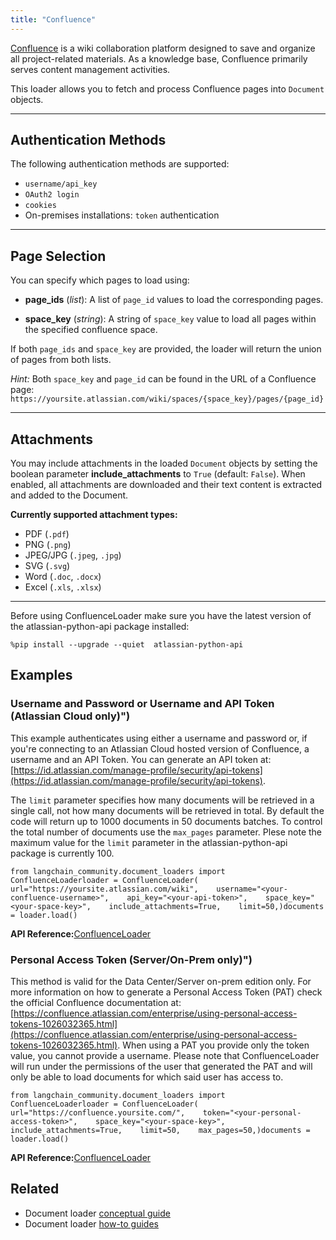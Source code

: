 ```yaml
---
title: "Confluence"
---
```


[Confluence](https://www.atlassian.com/software/confluence) is a wiki collaboration platform designed to save and organize all project-related materials. As a knowledge base, Confluence primarily serves content management activities.

This loader allows you to fetch and process Confluence pages into `Document` objects.

***

## Authentication Methods

The following authentication methods are supported:

* `username/api_key`
* `OAuth2 login`
* `cookies`
* On-premises installations: `token` authentication

***

## Page Selection

You can specify which pages to load using:

* **page\_ids** (*list*): A list of `page_id` values to load the corresponding pages.

* **space\_key** (*string*): A string of `space_key` value to load all pages within the specified confluence space.

If both `page_ids` and `space_key` are provided, the loader will return the union of pages from both lists.

*Hint:* Both `space_key` and `page_id` can be found in the URL of a Confluence page: `https://yoursite.atlassian.com/wiki/spaces/{space_key}/pages/{page_id}`

***

## Attachments

You may include attachments in the loaded `Document` objects by setting the boolean parameter **include\_attachments** to `True` (default: `False`). When enabled, all attachments are downloaded and their text content is extracted and added to the Document.

**Currently supported attachment types:**

* PDF (`.pdf`)
* PNG (`.png`)
* JPEG/JPG (`.jpeg`, `.jpg`)
* SVG (`.svg`)
* Word (`.doc`, `.docx`)
* Excel (`.xls`, `.xlsx`)

***

Before using ConfluenceLoader make sure you have the latest version of the atlassian-python-api package installed:

```
%pip install --upgrade --quiet  atlassian-python-api
```

## Examples

### Username and Password or Username and API Token (Atlassian Cloud only)")

This example authenticates using either a username and password or, if you're connecting to an Atlassian Cloud hosted version of Confluence, a username and an API Token. You can generate an API token at: [https://id.atlassian.com/manage-profile/security/api-tokens](https://id.atlassian.com/manage-profile/security/api-tokens).

The `limit` parameter specifies how many documents will be retrieved in a single call, not how many documents will be retrieved in total. By default the code will return up to 1000 documents in 50 documents batches. To control the total number of documents use the `max_pages` parameter. Plese note the maximum value for the `limit` parameter in the atlassian-python-api package is currently 100.

```
from langchain_community.document_loaders import ConfluenceLoaderloader = ConfluenceLoader(    url="https://yoursite.atlassian.com/wiki",    username="<your-confluence-username>",    api_key="<your-api-token>",    space_key="<your-space-key>",    include_attachments=True,    limit=50,)documents = loader.load()
```

**API Reference:**[ConfluenceLoader](https://python.langchain.com/api_reference/community/document_loaders/langchain_community.document_loaders.confluence.ConfluenceLoader.html)

### Personal Access Token (Server/On-Prem only)")

This method is valid for the Data Center/Server on-prem edition only. For more information on how to generate a Personal Access Token (PAT) check the official Confluence documentation at: [https://confluence.atlassian.com/enterprise/using-personal-access-tokens-1026032365.html](https://confluence.atlassian.com/enterprise/using-personal-access-tokens-1026032365.html). When using a PAT you provide only the token value, you cannot provide a username. Please note that ConfluenceLoader will run under the permissions of the user that generated the PAT and will only be able to load documents for which said user has access to.

```
from langchain_community.document_loaders import ConfluenceLoaderloader = ConfluenceLoader(    url="https://confluence.yoursite.com/",    token="<your-personal-access-token>",    space_key="<your-space-key>",    include_attachments=True,    limit=50,    max_pages=50,)documents = loader.load()
```

**API Reference:**[ConfluenceLoader](https://python.langchain.com/api_reference/community/document_loaders/langchain_community.document_loaders.confluence.ConfluenceLoader.html)

## Related

* Document loader [conceptual guide](/src/oss/concepts/document_loaders)
* Document loader [how-to guides](/src/oss/how_to/#document-loaders)
